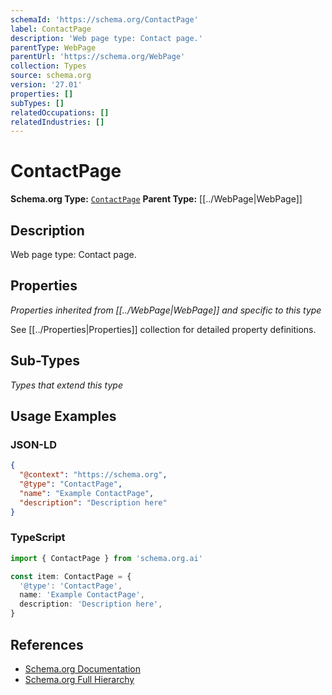 ```yaml
---
schemaId: 'https://schema.org/ContactPage'
label: ContactPage
description: 'Web page type: Contact page.'
parentType: WebPage
parentUrl: 'https://schema.org/WebPage'
collection: Types
source: schema.org
version: '27.01'
properties: []
subTypes: []
relatedOccupations: []
relatedIndustries: []
---
```

# ContactPage

**Schema.org Type:** [`ContactPage`](https://schema.org/ContactPage)
**Parent Type:** [[../WebPage|WebPage]]

## Description

Web page type: Contact page.

## Properties

*Properties inherited from [[../WebPage|WebPage]] and specific to this type*

See [[../Properties|Properties]] collection for detailed property definitions.

## Sub-Types

*Types that extend this type*

## Usage Examples

### JSON-LD

```json
{
  "@context": "https://schema.org",
  "@type": "ContactPage",
  "name": "Example ContactPage",
  "description": "Description here"
}
```

### TypeScript

```typescript
import { ContactPage } from 'schema.org.ai'

const item: ContactPage = {
  '@type': 'ContactPage',
  name: 'Example ContactPage',
  description: 'Description here',
}
```

## References

- [Schema.org Documentation](https://schema.org/ContactPage)
- [Schema.org Full Hierarchy](https://schema.org/docs/full.html)
